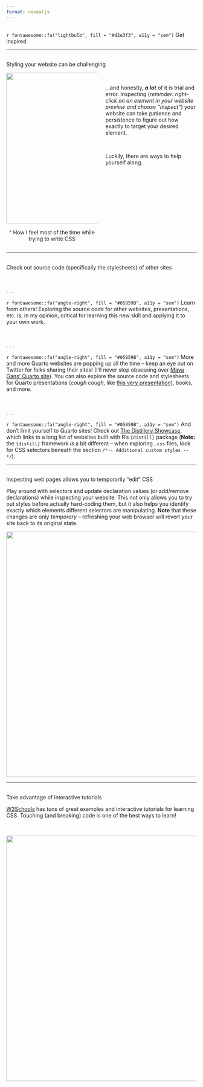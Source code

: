 ```yaml
---
format: revealjs
---
```


##  {#get-inspired data-menu-title="Get inspired" background="#053660"}

<div class="page-center">
<div class="custom-subtitle">`r fontawesome::fa("lightbulb", fill = "#d2e3f3", a11y = "sem")` Get inspired</div>
</div>

---

##  {#trial-error data-menu-title="Styling = lots of trial & error"}

<p class="slide-title">Styling your website can be challenging</p>

:::: {.columns}
::: {.column width="50%"}
<center><img src="images/dont-know.gif" width="400"/></center>
<center><p class="caption-text gray-text topbr">^ How I feel most of the time while trying to write CSS</p></center>
:::
::: {.column width="50%"}
<br>
<p class="body-text">...and honestly, ***a lot*** of it is trial and error. Inspecting (*reminder: right-click on an element in your website preview and choose "Inspect"*) your website can take patience and persistence to figure out how exactly to target your desired element.</p>

<br>

<p class="body-text bottombr">Luckily, there are ways to help yourself along.</p>

:::
::::

---

##  {#look-at-other-sites data-menu-title="Look at other websites"}

<p class="slide-title">Check out source code (specifically the stylesheets) of other sites</p>

<br>

. . . 

<p class="caption-text topbr bottombr">`r fontawesome::fa("angle-right", fill = "#05859B", a11y = "sem")` Learn from others! Exploring the source code for other websites, presentations, etc. is, in my opinion, critical for learning this new skill and applying it to your own work.</p> 

<br>

. . . 

<p class="caption-text bottombr">`r fontawesome::fa("angle-right", fill = "#05859B", a11y = "sem")`  More and more Quarto websites are popping up all the time -- keep an eye out on Twitter for folks sharing their sites! (I'll never stop obsessing over [Maya Gans' Quarto site](https://maya.rbind.io/)). You can also explore the source code and stylesheets for Quarto presentations (*cough cough,* like [this very presentation](https://github.com/UCSB-MEDS/customizing-quarto-websites)), books, and more.</p>

<br>

. . . 

<p class="caption-text bottombr">`r fontawesome::fa("angle-right", fill = "#05859B", a11y = "sem")`  And don't limit yourself to Quarto sites! Check out [The Distillery Showcase](https://distillery.rbind.io/), which links to a long list of websites built with R's `{distill}` package (**Note:** the `{distill}` framework *is* a bit different -- when exploring `.css` files, look for CSS selectors beneath the section `/*-- Additional custom styles --*/`).</p>


---

##  {#inspect-edit data-menu-title="'Edit' while you Inspect"}

<p class="slide-title">Inspecting web pages allows you to temporarily "edit" CSS</p>

<p class="caption-text bottombr">Play around with selectors and update declaration values (or add/remove declarations) while inspecting your website. This not only allows you to try out styles before actually hard-coding them, but it also helps you identify exactly which elements different selectors are manipulating. **Note** that these changes are only *temporary* -- refreshing your web browser will revert your site back to its original state.</p>

<center><img src="images/inspect-edit.gif" width="650"/></center>

---

##  {#interactive-tutorials data-menu-title="Interactive tutorials"}

<p class="slide-title">Take advantage of interactive tutorials</p>

<p class="body-text bottombr">[W3Schools](https://www.w3schools.com/css/default.asp) has *tons* of great examples and interactive tutorials for learning CSS. Touching (and breaking) code is one of the best ways to learn!</p>

<br>

<center><img src="images/w3-try.gif" width="650"/></center>
